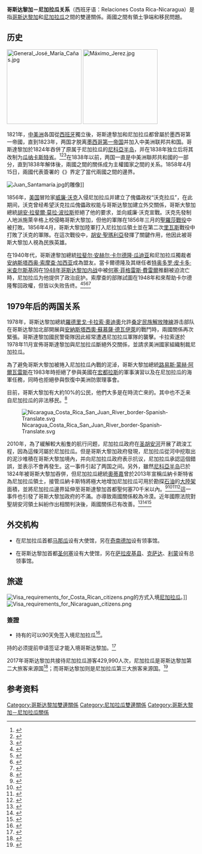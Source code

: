 {{noteTA
|1=zh-hans:索摩查;zh-tw:蘇慕薩
|2=zh-hans:奥尔特加;zh-tw:奧蒂嘉
}}

{{Infobox Bilateral relations|尼加拉瓜－哥斯达黎加|尼加拉瓜|哥斯达黎加|map=Localización Costa Rica Nicaragua.png|mission1=尼加拉瓜駐哥斯大黎加<br>大使館|mission2=哥斯大黎加駐尼加拉瓜<br>大使館
}}
'''哥斯达黎加－尼加拉瓜关系'''（西班牙语：Relaciones Costa Rica-Nicaragua）是指[[哥斯达黎加|哥斯达黎加]]和[[尼加拉瓜|尼加拉瓜]]之間的雙邊關係。兩國之間有領土爭端和移民問題。

==历史==

[[File:General_José_María_Cañas.jpg|199x199px]]
[[File:Máximo_Jerez.jpg|199x199px]]

1821年，[[中美洲|中美洲]]各国從[[西班牙|西班牙]]獨立後，哥斯達黎加和尼加拉瓜都曾屬於墨西哥第一帝國，直到1823年，两国才脱离[[墨西哥第一帝国|墨西哥第一帝国]]并加入中美洲联邦共和国。哥斯達黎加於1824年吞併了原属于尼加拉瓜的[[尼科亞半岛|尼科亞半岛]]，并在1838年独立后将其改制为[[瓜纳卡斯特省|瓜纳卡斯特省]]。<ref>{{cite web |title=Nicaragua’s Ortega threatens to ‘reclaim’ Costa Rican province |url=http://www.ticotimes.net/2013/08/14/nicaragua-s-ortega-threatens-to-reclaim-costa-rican-province |website=Tico Times |accessdate=2018-12-26 |archive-date=2019-04-09 |archive-url=https://web.archive.org/web/20190409215905/http://www.ticotimes.net/2013/08/14/nicaragua-s-ortega-threatens-to-reclaim-costa-rican-province |dead-url=no }}</ref><ref>{{cite web |title=Nicaragua Claims Costa Rica Tourist Area |url=http://www.worldpropertyjournal.com/latin-america-vacation-news/nicaraguan-claims-costa-rica-land-daniel-ortega-guanacaste-7252.php |website=World Property Journal |accessdate=2018-12-26 |archive-date=2019-04-09 |archive-url=https://web.archive.org/web/20190409185248/http://www.worldpropertyjournal.com/latin-america-vacation-news/nicaraguan-claims-costa-rica-land-daniel-ortega-guanacaste-7252.php |dead-url=no }}</ref><ref>{{cite web |title=Nicaragua Thinks It Owns Guanacaste |url=http://tropicaldaily.com/costa-rica/heres-why-nicaragua-thinks-it-owns-guanacaste-costa-rica/ |website=Tropical Daily |accessdate=2018-12-26 |archive-date=2019-04-09 |archive-url=https://web.archive.org/web/20190409185443/http://tropicaldaily.com/costa-rica/heres-why-nicaragua-thinks-it-owns-guanacaste-costa-rica/ |dead-url=yes }}</ref>在1838年以前，两国一直是中美洲聯邦共和國的一部分，直到1838年解体後，兩國之間的關係成为主權國家之間的关系。1858年4月15日，兩國代表簽署的《{{link-es|卡尼亞斯-赫雷斯條約|Tratado Cañas-Jerez}}》界定了當代兩國之間的邊界。

[[File:Juan_Santamaría.jpg|thumb]]的雕像]]

1856年，[[美国|美国]]冒险家[[威廉·沃克|威廉·沃克]]入侵尼加拉瓜并建立了傀儡政权“沃克拉瓜”，在此期间，沃克曾经希望沃克拉瓜傀儡政权能与哥斯达黎加建立外交關係，哥斯大黎加總統[[胡安·拉斐爾·莫拉·波拉斯|胡安·拉斐爾·莫拉·波拉斯]]拒絕了他的要求，並向威廉·沃克宣戰。沃克先發制人地派施萊辛格上校侵略哥斯大黎加，但他的軍隊在1856年三月的[[聖羅莎戰役|聖羅莎戰役]]中被打敗。1856年4月，哥斯大黎加陸軍打入尼拉加瓜領土並在第二次[[里瓦斯|里瓦斯]]戰役中打敗了沃克的軍隊。在這次戰役中，[[胡安·聖瑪利亞|胡安·聖瑪利亞]]發揮了關鍵作用，他因此被哥斯大黎加人視為民族英雄。

在1940年代，哥斯達黎加總統[[拉斐尔·安赫尔·卡尔德隆·瓜迪亚|拉斐尔·安赫尔·卡尔德隆·瓜迪亚]]和尼加拉瓜獨裁者[[安纳斯塔西奥·索摩查·加西亚|安纳斯塔西奥·索摩查·加西亚]]成為盟友。當卡爾德隆及其继任者[[特奥多罗·皮卡多·米查尔斯基|特奥多罗·皮卡多·米查尔斯基]]因在[[1948年哥斯达黎加内战|1948年哥斯达黎加内战]]中被[[何塞·菲格雷斯·費雷爾|何塞·菲格雷斯·費雷爾]]推翻被迫流亡時，尼加拉瓜为他提供了政治庇护。索摩查的部隊試圖在1948年和{{le|1955年入侵哥斯达黎加|Calderonista invasion of Costa Rica}}來帮助卡尔德隆奪回政權，但皆以失败告终。<ref>{{Cite book |url=https://books.google.co.uk/books?id=cOsi1BSPRm4C&pg=PA137&lpg=PA137&dq=Calderonista+Invasion+of+Costa+Rica&source=bl&ots=9Q79ZY4LBX&sig=FOYsylV5Km1bF-ZF1xMhMP_Ntk0&hl=en&sa=X&ved=0ahUKEwjyyrTdlrDZAhUKKsAKHeOhBBsQ6AEIdjAI#v=onepage&q=Calderonista%2520Invasion%2520of%2520Costa%2520Rica&f=false |title=Caribbean Legion: Patriots, Politicians, Soldiers of Fortune, 1946-1950 |last=Ameringer |first=Charles |date=2010-11-01 |publisher=Penn State Press |isbn=0271042184 |language=en |access-date=2020-08-27 |archive-date=2018-05-05 |archive-url=https://web.archive.org/web/20180505204758/https://books.google.co.uk/books?id=cOsi1BSPRm4C&pg=PA137&lpg=PA137&dq=Calderonista+Invasion+of+Costa+Rica&source=bl&ots=9Q79ZY4LBX&sig=FOYsylV5Km1bF-ZF1xMhMP_Ntk0&hl=en&sa=X&ved=0ahUKEwjyyrTdlrDZAhUKKsAKHeOhBBsQ6AEIdjAI#v=onepage&q=Calderonista%2520Invasion%2520of%2520Costa%2520Rica&f=false |dead-url=no }}</ref><ref>{{Cite web|url=https://idnc.library.illinois.edu/?a=d&d=DIL19550119.2.47&e=-------en-20--1--img-txIN---------|title=Daily Illini 19 January 1955 — Illinois Digital Newspaper Collections|website=idnc.library.illinois.edu|access-date=2020-01-16|archive-date=2020-08-27|archive-url=https://web.archive.org/web/20200827060147/https://idnc.library.illinois.edu/?a=d&d=DIL19550119.2.47&e=-------en-20--1--img-txIN---------|dead-url=no}}</ref><ref>{{Cite web|url=https://www.laprensa.com.ni/magazine/reportaje/cuando-somoza-invadio-costa-rica/|title=Cuando Somoza invadió Costa Rica|date=2017-06-12|website=Magazine - La Prensa Nicaragua|language=es|access-date=2020-01-16|archive-date=2019-07-11|archive-url=https://web.archive.org/web/20190711211259/https://www.laprensa.com.ni/magazine/reportaje/cuando-somoza-invadio-costa-rica/|dead-url=no}}</ref><ref>{{Cite web|url=https://elespiritudel48.org/invasion-55/#top|title=Invasión 55 – El Espíritu del 48|website=elespiritudel48.org|access-date=2020-01-16|archive-date=2020-04-23|archive-url=https://web.archive.org/web/20200423094222/https://elespiritudel48.org/invasion-55/#top|dead-url=no}}</ref>

==1979年后的两国关系==

1978年，哥斯达黎加總統[[羅德里戈·卡拉索·奧迪奧|羅德里戈·卡拉索·奧迪奧]]允許[[桑定民族解放陣線|桑定民族解放陣線]]游击部队在哥斯达黎加北部開展與[[安納斯塔西奧·蘇慕薩·德瓦伊萊|安納斯塔西奧·蘇慕薩·德瓦伊萊]]的戰鬥時，兩國關係再次緊張。哥斯達黎加國民警衛隊因此經常遭遇尼加拉瓜軍隊的襲擊。卡拉索遂於1978年11月宣佈哥斯達黎加與尼加拉瓜斷絕外交關係，並請求美洲國家組織制裁尼加拉瓜。

為了避免哥斯大黎加被捲入尼加拉瓜內戰的泥淖，哥斯大黎加總統[[路易斯·蒙赫·阿爾瓦雷斯|路易斯·蒙赫·阿爾瓦雷斯]]在1983年時拒絕了參與美國在[[宏都拉斯|宏都拉斯]]的軍事演習以及在尼加拉瓜的海軍任務，同時也拒絕參與恢復中美洲防禦理事會。

目前，哥斯大黎加有大約10%的{{link-es|尼加拉瓜裔|Inmigración nicaragüense en Costa Rica}}公民，他們大多是在{{le|尼加拉瓜內戰|Nicaraguan Revolution}}時流亡來的。其中也不乏来自尼加拉瓜的非法移民。<ref>{{cite web |title=尼加拉瓜难民涌入哥斯达黎加等邻国 难民署呼吁国际社会提供支持 |url=https://news.un.org/zh/story/2018/07/1014572 |website=联合国 |accessdate=2022-02-11 |archive-date=2022-03-18 |archive-url=https://web.archive.org/web/20220318201721/https://news.un.org/zh/story/2018/07/1014572 |dead-url=no }}</ref>

[[File:Nicaragua_Costa_Rica_San_Juan_River_border-Spanish-Translate.svg|right]]

2010年，為了緩解較大船隻的航行问题，尼加拉瓜政府在[[聖胡安河_(尼加拉瓜)|圣胡安河]]开展了疏浚工程，因為這條河屬於尼加拉瓜。但是哥斯大黎加政府發現，尼加拉瓜從河中挖取出的泥沙堆積在哥斯大黎加境內，并向尼加拉瓜政府表示抗议，尼加拉瓜承認這個錯誤，並表示不會再發生。这一事件引起了两国之间{{link-es|2010-2015年哥斯达黎加－尼加拉瓜外交争端|Conflicto diplomático entre Costa Rica y Nicaragua de 2010-2015|长达三年的领土纠纷}}。另外，雖然[[尼科亞半岛|尼科亞半岛]]已於1824年被哥斯大黎加吞併，但尼加拉瓜總統[[奧蒂嘉|奧蒂嘉]]曾於2013年宣稱瓜納卡斯特省為尼加拉瓜領土，接管瓜納卡斯特將極大地增加尼加拉瓜可用於勘探[[石油|石油]]的[[大陸架|大陸架]]面積，並將尼加拉瓜邊界延伸至哥斯達黎加首都聖何塞70千米以內。<ref>{{cite web |title=Nicaragua Claims Costa Rica Tourist Area |url=http://www.worldpropertyjournal.com/latin-america-vacation-news/nicaraguan-claims-costa-rica-land-daniel-ortega-guanacaste-7252.php |website=World Property Journal |accessdate=26 December 2018 |archive-date=2019-04-09 |archive-url=https://web.archive.org/web/20190409185248/http://www.worldpropertyjournal.com/latin-america-vacation-news/nicaraguan-claims-costa-rica-land-daniel-ortega-guanacaste-7252.php |dead-url=no }}</ref><ref>{{cite web |title=Nicaragua Thinks It Owns Guanacaste |url=http://tropicaldaily.com/costa-rica/heres-why-nicaragua-thinks-it-owns-guanacaste-costa-rica/ |website=Tropical Daily |accessdate=26 December 2018 |archive-date=2019-04-09 |archive-url=https://web.archive.org/web/20190409185443/http://tropicaldaily.com/costa-rica/heres-why-nicaragua-thinks-it-owns-guanacaste-costa-rica/ |dead-url=yes }}</ref><ref>{{cite web |title=Nicaragua's Ortega threatens to 'reclaim' Costa Rican province |url=http://www.ticotimes.net/2013/08/14/nicaragua-s-ortega-threatens-to-reclaim-costa-rican-province |website=Tico Times |accessdate=26 December 2018 |archive-date=2019-04-09 |archive-url=https://web.archive.org/web/20190409215905/http://www.ticotimes.net/2013/08/14/nicaragua-s-ortega-threatens-to-reclaim-costa-rican-province |dead-url=no }}</ref><ref>{{cite web |title=Guanacaste on Nicaraguan stamp |url=https://bigthink.com/strange-maps/381-the-stamp-that-almost-caused-a-war |website=Bigthink |publisher=The Big Think, Inc. |accessdate=8 January 2019 |archive-date=2020-11-12 |archive-url=https://web.archive.org/web/20201112034617/http://bigthink.com/strange-maps/381-the-stamp-that-almost-caused-a-war |dead-url=no }}</ref>這一事件也引發了哥斯大黎加政府的不滿。亦導致兩國關係較為冷漠。近年國際法院對聖胡安河領土糾紛作出相關判決後，兩國關係已有改善。<ref name=NYT111110>{{cite news| url=https://www.nytimes.com/aponline/2010/11/11/world/americas/AP-LT-Costa-Rica-Nicaragua.html?ref=world|title=Nicaraguan VP: No Border Zone Troop Withdrawal| work=The New York Times| agency=[[Associated_Press|Associated Press]]| date=2010-11-11| accessdate=2010-11-16}}</ref><ref>{{cite news| url=http://www.nacion.com/2010-11-18/ElPais/UltimaHora/ElPais2595386.aspx| title=Costa Rica lleva conflicto a Corte de La Haya| trans-title=Costa Rica takes conflict to The Hague Court| work=La Nación| author=Alvaro Murillo| date=2010-11-18| accessdate=2010-11-21| language=es| archive-date=2010-11-21| archive-url=https://web.archive.org/web/20101121153324/http://www.nacion.com/2010-11-18/ElPais/UltimaHora/ElPais2595386.aspx| dead-url=no}}</ref><ref>{{cite press release| url=http://www.icj-cij.org/docket/files/150/16239.pdf?PHPSESSID=e62a8b5e430fbd1e33707c18aa61b6f7| title=Costa Rica institutes proceedings against Nicaragua and requests the Court to indicate provisional measures| publisher=[[International_Court_of_Justice|International Court of Justice]] Press Release No. 2010/38| date=2010-11-19| accessdate=2010-11-21| archive-date=2013-10-30| archive-url=https://web.archive.org/web/20131030092606/http://www.icj-cij.org/docket/files/150/16239.pdf| dead-url=yes}}</ref>

==外交机构==
* {{flag|Costa Rica}}在尼加拉瓜首都[[马那瓜|马那瓜]]设有大使馆，另在[[奇南德加|奇南德加]]设有领事馆。

* {{flag|Nicaragua}}在哥斯达黎加首都[[聖荷西_(哥斯大黎加)|圣何塞]]设有大使馆，另在[[萨拉皮基县|萨拉皮基县]]、[[克薩達_(哥斯大黎加)|克萨达]]、[[利蒙|利蒙]]设有总领事馆。

==旅遊==

[[File:Visa_requirements_for_Costa_Rican_citizens.png|thumb]]的方式入境[[尼加拉瓜|尼加拉瓜]]。]]
[[File:Visa_requirements_for_Nicaraguan_citizens.png|thumb]]

===簽證===
*持有{{link-en|哥斯大黎加護照|Costa Rican passport}}的{{link-en|哥斯大黎加人口|Demographics of Costa Rica|哥斯大黎加公民}}可以90天免签入境尼加拉瓜<ref>{{Timatic|nationality=CR|destination=NI}}</ref>。

持{{link-en|尼加拉瓜護照|Nicaraguan passport}}的{{link-en|尼加拉瓜人口|Demographics of Nicaragua|尼加拉瓜公民}}必须提前申请签证才能入境哥斯达黎加。<ref>{{Timatic|nationality=NI|destination=CR}}</ref>

2017年哥斯达黎加共接待尼加拉瓜游客429,990人次，尼加拉瓜是哥斯达黎加第二大旅客来源国<ref>{{cite web |url= http://www.ict.go.cr/es/estadisticas/informes-estadisticos.html |title= Informes Estadísticos - Anuarios |language= es |website=  |publisher= Instituto Costarricense de Turismo |access-date= 2017-12-11 |archive-date= 2018-03-24 |archive-url= https://web.archive.org/web/20180324025918/http://www.ict.go.cr/es/estadisticas/informes-estadisticos.html |dead-url= no }}</ref>；而哥斯达黎加则是尼加拉瓜第三大旅客来源国。<ref>{{Cite web |url=http://www.intur.gob.ni/estadisticas-de-turismo/ |title=Estadisticas de Turismo |accessdate=2020-08-27 |archive-date=2020-08-02 |archive-url=https://web.archive.org/web/20200802225811/https://www.intur.gob.ni/estadisticas-de-turismo/ |dead-url=no }}</ref>

==参考资料==
{{reflist|30em}}

{{哥斯达黎加外交|state=autocollapse}}
{{尼加拉瓜外交|state=autocollapse}}
[[Category:哥斯达黎加雙邊關係|Category:哥斯达黎加雙邊關係]]
[[Category:尼加拉瓜雙邊關係|Category:尼加拉瓜雙邊關係]]
[[Category:哥斯大黎加－尼加拉瓜關係|Category:哥斯大黎加－尼加拉瓜關係]]